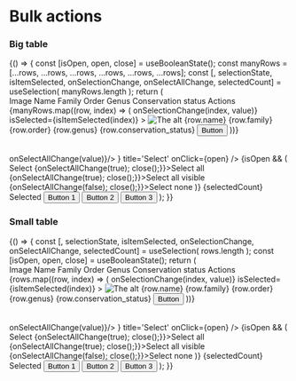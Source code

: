
<Meta title="Patterns/Bulk Actions" />

# Bulk actions

### Big table

<Canvas>
    <Story name="Big table">
        {() => {
            const [isOpen, open, close] = useBooleanState();
            const manyRows = [...rows, ...rows, ...rows, ...rows, ...rows, ...rows];
            const [, selectionState, isItemSelected, onSelectionChange, onSelectAllChange, selectedCount] = useSelection(
                manyRows.length
            );
            return (
                <SpaceContainer height={600} style={{overflow: 'hidden'}}>
                    <div style={{'flexGrow': 1, overflowY: 'auto'}}>
                        <Table isSelectable={true} displayCheckbox={!!selectionState}>
                            <Table.Header sticky={0}>
                                <Table.HeaderCell>Image</Table.HeaderCell>
                                <Table.HeaderCell>Name</Table.HeaderCell>
                                <Table.HeaderCell>Family</Table.HeaderCell>
                                <Table.HeaderCell>Order</Table.HeaderCell>
                                <Table.HeaderCell>Genus</Table.HeaderCell>
                                <Table.HeaderCell>Conservation status</Table.HeaderCell>
                                <Table.HeaderCell>Actions</Table.HeaderCell>
                            </Table.Header>
                            <Table.Body>
                                {manyRows.map((row, index) => (
                                    <Table.Row
                                        key={index}
                                        onSelectToggle={(value) => onSelectionChange(index, value)}
                                        isSelected={isItemSelected(index)}
                                    >
                                        <Table.Cell>
                                            <Image src={row.image} alt="The alt" />
                                        </Table.Cell>
                                        <Table.Cell>{row.name}</Table.Cell>
                                        <Table.Cell>{row.family}</Table.Cell>
                                        <Table.Cell>{row.order}</Table.Cell>
                                        <Table.Cell>{row.genus}</Table.Cell>
                                        <Table.Cell>
                                            <Badge level={row.conservation_status_level}>{row.conservation_status}</Badge>
                                        </Table.Cell>
                                        <Table.ActionCell>
                                            <Button level="primary" ghost>
                                                Button
                                            </Button>
                                        </Table.ActionCell>
                                    </Table.Row>
                                ))}
                            </Table.Body>
                        </Table>
                    </div>
                    <Toolbar isVisible={!!selectionState}>
                        <Toolbar.SelectionContainer>
                            <Checkbox checked={selectionState} onChange={(value) => onSelectAllChange(value)}/>
                            <Dropdown>
                                <IconButton size='small' ghost='borderless' icon={<ArrowDownIcon />} title='Select' onClick={open} />
                                {isOpen && (
                                    <Dropdown.Overlay onClose={close}>
                                        <Dropdown.Header>
                                            <Dropdown.Title>Select</Dropdown.Title>
                                        </Dropdown.Header>
                                        <Dropdown.ItemCollection>
                                            <Dropdown.Item onClick={() => {onSelectAllChange(true); close();}}>Select all</Dropdown.Item>
                                            <Dropdown.Item onClick={() => {onSelectAllChange(true); close();}}>Select all visible</Dropdown.Item>
                                            <Dropdown.Item onClick={() => {onSelectAllChange(false); close();}}>Select none</Dropdown.Item>
                                        </Dropdown.ItemCollection>
                                    </Dropdown.Overlay>
                                )}
                            </Dropdown>
                        </Toolbar.SelectionContainer>
                        <Toolbar.LabelContainer>
                            {selectedCount} Selected
                        </Toolbar.LabelContainer>
                        <Toolbar.ActionsContainer>
                            <Button level="secondary">Button 1</Button>
                            <Button level="tertiary">Button 2</Button>
                            <Button level="danger">Button 3</Button>
                        </Toolbar.ActionsContainer>
                    </Toolbar>
                </SpaceContainer>
            );
        }}
    </Story>
</Canvas>

### Small table
<Canvas>
  <Story name="Small table">
    {() => {
        const [, selectionState, isItemSelected, onSelectionChange, onSelectAllChange, selectedCount] = useSelection(
            rows.length
        );
        const [isOpen, open, close] = useBooleanState();
        return (
            <SpaceContainer height={400} style={{overflow: 'hidden'}}>
                <div style={{'flexGrow': 1, overflowY: 'auto'}}>
                    <Table isSelectable={true} displayCheckbox={!!selectionState}>
                        <Table.Header>
                            <Table.HeaderCell>Image</Table.HeaderCell>
                            <Table.HeaderCell>Name</Table.HeaderCell>
                            <Table.HeaderCell>Family</Table.HeaderCell>
                            <Table.HeaderCell>Order</Table.HeaderCell>
                            <Table.HeaderCell>Genus</Table.HeaderCell>
                            <Table.HeaderCell>Conservation status</Table.HeaderCell>
                            <Table.HeaderCell>Actions</Table.HeaderCell>
                        </Table.Header>
                        <Table.Body>
                            {rows.map((row, index) => (
                                <Table.Row
                                    key={index}
                                    onSelectToggle={(value) => onSelectionChange(index, value)}
                                    isSelected={isItemSelected(index)}
                                >
                                    <Table.Cell>
                                        <Image src={row.image} alt="The alt" />
                                    </Table.Cell>
                                    <Table.Cell>{row.name}</Table.Cell>
                                    <Table.Cell>{row.family}</Table.Cell>
                                    <Table.Cell>{row.order}</Table.Cell>
                                    <Table.Cell>{row.genus}</Table.Cell>
                                    <Table.Cell>
                                        <Badge level={row.conservation_status_level}>{row.conservation_status}</Badge>
                                    </Table.Cell>
                                    <Table.ActionCell>
                                        <Button level="primary" ghost>
                                            Button
                                        </Button>
                                    </Table.ActionCell>
                                </Table.Row>
                            ))}
                        </Table.Body>
                    </Table>
                </div>
                <Toolbar isVisible={!!selectionState}>
                    <Toolbar.SelectionContainer>
                        <Checkbox checked={selectionState} onChange={(value) => onSelectAllChange(value)}/>
                        <Dropdown>
                            <IconButton size='small' ghost='borderless' icon={<ArrowDownIcon />} title='Select' onClick={open} />
                            {isOpen && (
                                <Dropdown.Overlay onClose={close}>
                                    <Dropdown.Header>
                                        <Dropdown.Title>Select</Dropdown.Title>
                                    </Dropdown.Header>
                                    <Dropdown.ItemCollection>
                                        <Dropdown.Item onClick={() => {onSelectAllChange(true); close();}}>Select all</Dropdown.Item>
                                        <Dropdown.Item onClick={() => {onSelectAllChange(true); close();}}>Select all visible</Dropdown.Item>
                                        <Dropdown.Item onClick={() => {onSelectAllChange(false); close();}}>Select none</Dropdown.Item>
                                    </Dropdown.ItemCollection>
                                </Dropdown.Overlay>
                            )}
                        </Dropdown>
                    </Toolbar.SelectionContainer>
                    <Toolbar.LabelContainer>
                        {selectedCount} Selected
                    </Toolbar.LabelContainer>
                    <Toolbar.ActionsContainer>
                        <Button level="secondary">Button 1</Button>
                        <Button level="tertiary">Button 2</Button>
                        <Button level="danger">Button 3</Button>
                    </Toolbar.ActionsContainer>
                </Toolbar>
            </SpaceContainer>
        );
    }}
  </Story>
</Canvas>
